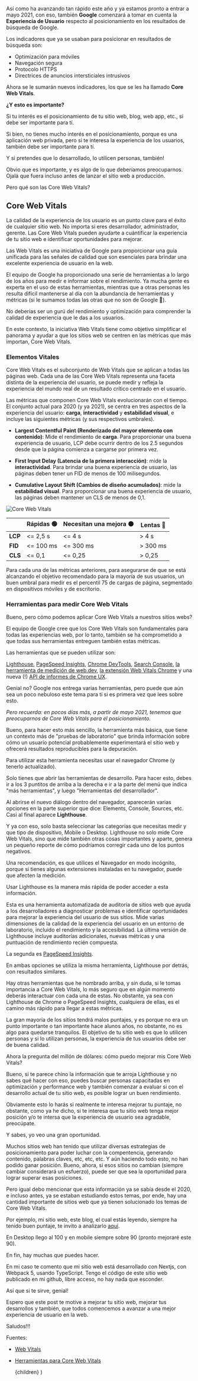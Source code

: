 

Así como ha avanzando tan rápido este año y ya estamos pronto a entrar a mayo 2021, con eso, también **Google** comenzará a tomar en cuenta la **Experiencia de Usuario** respecto al posicionamiento en los resultados de búsqueda de Google.

Los indicadores que ya se usaban para posicionar en resultados de búsqueda son:

- Optimización para móviles
- Navegación segura
- Protocolo HTTPS
- Directrices de anuncios intersticiales intrusivos

Ahora se le sumarán nuevos indicadores, los que se les ha llamado **Core Web Vitals**.

**¿Y esto es importante?**

Si tu interés es el posicionamiento de tu sitio web, blog, web app, etc., si debe ser importante para tí.

Si bien, no tienes mucho interés en el posicionamiento, porque es una aplicación web privada, pero si te interesa la experiencia de los usuarios, también debe ser importante para tí.

Y si pretendes que lo desarrollado, lo utilicen personas, también!

Obvio que es importante, y es algo de lo que deberíamos preocuparnos. Ojalá que fuera incluso antes de lanzar el sitio web a producción.

Pero qué son las Core Web Vitals?

## Core Web Vitals

La calidad de la experiencia de los usuario es un punto clave para el éxito de cualquier sitio web. No importa si eres desarrollador, administrador, gerente. Las Core Web Vitals pueden ayudarte a cuántificar la experiencia de tu sitio web e identificar oportunidades para mejorar.

Las Web Vitals es una iniciativa de Google para proporcionar una guía unificada para las señales de calidad que son esenciales para brindar una excelente experiencia de usuario en la web.

El equipo de Google ha proporcionado una serie de herramientas a lo largo de los años para medir e informar sobre el rendimiento. Ya mucha gente es experta en el uso de estas herramientas, mientras que a otras personas les resulta difícil mantenerse al día con la abundancia de herramientas y métricas (si le sumamos todas las otras que no son de Google 🥴).

No deberías ser un gurú del rendimiento y optimización para comprender la calidad de experiencia que le das a los usuarios.

En este contexto, la iniciativa Web Vitals tiene como objetivo simplificar el panorama y ayudar a que los sitios web se centren en las métricas que más importan, Core Web Vitals.

### Elementos Vitales

Core Web Vitals es el subconjunto de Web Vitals que se aplican a todas las páginas web. Cada una de las Core Web Vitals representa una faceta distinta de la experiencia del usuario, se puede medir y refleja la experiencia del mundo real de un resultado crítico centrado en el usuario.

Las métricas que componen Core Web Vitals evolucionarán con el tiempo. El conjunto actual para 2020 (y ya 2021), se centra en tres aspectos de la experiencia del usuario: **carga**, **interactividad** y **estabilidad visual**, e incluye las siguientes métricas (y sus respectivos umbrales).

- **Largest Contentful Paint (Renderizado del mayor elemento con contenido)**: Mide el rendimiento de **carga**. Para proporcionar una buena experiencia de usuario, LCP debe ocurrir dentro de los 2.5 segundos desde que la página comienza a cargarse por primera vez.

- **First Input Delay (Latencia de la primera interacción)**: mide la **interactividad**. Para brindar una buena experiencia de usuario, las páginas deben tener un FID de menos de 100 milisegundos.

- **Cumulative Layout Shift (Cambios de diseño acumulados)**: mide la **estabilidad visual**. Para proporcionar una buena experiencia de usuario, las páginas deben mantener un CLS de menos de 0,1.

<div className='image-container'>
  <Image
    src={imgUrl}
    alt='Core Web Vitals'
    layout='responsive'
    placeholder='blur'
  />
  <style jsx>
    {`
      .image-container {
        width: 100%;
        position: relative;
        margin-bottom: 30px;
      }
    `}
  </style>
</div>

|         | Rápidas 🟢 | Necesitan una mejora 🟠 | Lentas 🔴 |
| ------- | ---------- | ----------------------- | --------- |
| **LCP** | <= 2,5 s   | <= 4 s                  | > 4 s     |
| **FID** | <= 100 ms  | <= 300 ms               | > 300 ms  |
| **CLS** | <= 0,1     | <= 0,25                 | > 0,25    |

Para cada una de las métricas anteriores, para asegurarse de que se está alcanzando el objetivo recomendado para la mayoría de sus usuarios, un buen umbral para medir es el percentil 75 de cargas de página, segmentado en dispositivos móviles y de escritorio.

### Herramientas para medir Core Web Vitals

Bueno, pero cómo podemos aplicar Core Web Vitals a nuestros sitios webs?

El equipo de Google cree que los Core Web Vitals son fundamentales para todas las experiencias web, por lo tanto, también se ha comprometido a que todas sus herramientas entreguen también estas métricas.

Las herramientas que se pueden utilizar son:

[Lighthouse](https://github.com/GoogleChrome/lighthouse 'Lighthouse'), [PageSpeed Insights](https://developers.google.com/speed/pagespeed/insights/ ' PageSpeed Insights'), [Chrome DevTools](https://developers.google.com/web/tools/chrome-devtools 'Chrome DevTools'), [Search Console](https://search.google.com/search-console/about 'Search Console'), [la herramienta de medición de web.dev](https://web.dev/measure/ 'la herramienta de medición de web.dev'), [la extensión Web Vitals Chrome](https://chrome.google.com/webstore/detail/web-vitals/ahfhijdlegdabablpippeagghigmibma 'la extensión Web Vitals Chrome') y una nueva (!) [API de informes de Chrome UX](https://developers.google.com/web/tools/chrome-user-experience-report 'API de informes de Chrome UX').

Genial no? Google nos entrega varias herramientas, pero puede que aún sea un poco nebuloso este tema para tí si es primera vez que lees sobre esto.

_Pero recuerda: en pocos días más, a partir de mayo 2021, tenemos que preocuparnos de Core Web Vitals para el posicionamiento._

Bueno, para hacer esto más sencillo, la herramienta más básica, que tiene un contexto más de "pruebas de laboratorio" que brinda información sobre cómo un usuario potencial probablemente experimentará el sitio web y ofrecerá resultados reproducibles para la depuración.

Para utilizar esta herramienta necesitas usar el navegador Chrome (y tenerlo actualizado).

Solo tienes que abrir las herramientas de desarrollo. Para hacer esto, debes ir a los 3 puntitos de arriba a la derecha e ir a la parte del menú que indica "más herramientas", y luego "Herramientas del desarrollador".

Al abrirse el nuevo diálogo dentro del navegador, aparecerán varias opciones en la parte superior que dice: Elements, Console, Sources, etc. Casi al final aparece **Lighthouse**.

Y ya con eso, solo basta seleccionar las categorías que necesitas medir y que tipo de dispositivo, Mobile o Desktop. Lighthouse no solo mide Core Web Vitals, sino que mide también otras cosas importantes y aparte, genera un pequeño reporte de cómo podríamos corregir cada uno de los puntos negativos.

Una recomendación, es que utilices el Navegador en modo incógnito, porque si tienes algunas extensiones instaladas en tu navegador, puede que afecten la medición.

Usar Lighthouse es la manera más rápida de poder acceder a esta información.

Esta es una herramienta automatizada de auditoría de sitios web que ayuda a los desarrolladores a diagnosticar problemas e identificar oportunidades para mejorar la experiencia del usuario de sus sitios. Mide varias dimensiones de la calidad de la experiencia del usuario en un entorno de laboratorio, incluido el rendimiento y la accesibilidad. La última versión de Lighthouse incluye auditorías adicionales, nuevas métricas y una puntuación de rendimiento recién compuesta.

La segunda es [PageSpeed Insights](https://developers.google.com/speed/pagespeed/insights/ ' PageSpeed Insights').

En ambas opciones se utiliza la misma herramienta, Lighthouse por detrás, con resultados similares.

Hay otras herramientas que he nombrado arriba, y sin duda, si le tomas importancia a Core Web Vitals, lo más seguro que en algún momento deberás interactuar con cada una de estas. No obstante, ya sea con Lighthouse de Chrome o PageSpeed Insights, cualquiera de ellas, es el camino más rápido para llegar a estas métricas.

La gran mayoría de los sitios tendrá malos puntajes, y es porque no era un punto importante o tan importante hace alunos años, no obstante, no es algo para quedarse tranquilos. El objetivo de tu sitio web es que lo utilicen personas y si lo utilizan personas, la experiencia de tus usuarios debe ser de buena calidad.

Ahora la pregunta del millón de dólares: cómo puedo mejorar mis Core Web Vitals?

Bueno, si te parece chino la información que te arroja Lighthouse y no sabes qué hacer con eso, puedes buscar personas capacitadas en optimización y performance web y también comenzar a evaluar si con el desarrollo actual de tu sitio web, es posible lograr un buen rendimiento.

Obviamente esto lo harás si realmente te interesa mejorar tu puntaje, no obstante, como ya he dicho, si te interesa que tu sitio web tenga mejor posición y/o te intersa que la experiencia de usuario sea agradable, preocúpate.

Y sabes, yo veo una gran oportunidad.

Muchos sitios web han tenido que utilizar diversas estrategias de posicionamiento para poder luchar con la compentencia, generando contenido, palabras claves, etc, etc, etc. Y aún haciendo todo esto, no han podido ganar posición. Bueno, ahora, si esos sitios no cambian (siempre cambiar considerará un esfuerzo), puede ser que sea la oportunidad para lograr superar esas posiciones.

Pero igual debo mencionar que esta información ya se sabía desde el 2020, e incluso antes, ya se estaban estudiando estos temas, por ende, hay una cantidad importante de sitios web que ya tienen solucionado los temas de Core Web Vitals.

Por ejemplo, mi sitio web, este blog, el cual estás leyendo, siempre ha tenido buen puntaje, te invito a analizarlo [aquí](https://developers.google.com/speed/pagespeed/insights/?url=https%3A%2F%2Fnikosantis.dev%2F&tab=mobile 'aquí').

En Desktop llego al 100 y en mobile siempre sobre 90 (pronto mejoraré este 90).

En fin, hay muchas que puedes hacer.

En mi caso te comento que mi sitio web está desarrollado con Nextjs, con Webpack 5, usando TypeScript. Tengo el código de este sitio web publicado en mi github, libre acceso, no hay nada que esconder.

Así que si te sirve, genial!

Espero que este post te motive a mejorar tu sitio web, mejorar tus desarrollos y también, que todos comencemos a avanzar a una mejor experiencia de usuario en la web.

Saludos!!!

Fuentes:

- [Web Vitals](https://web.dev/vitals/ 'Web Vitals')
- [Herramientas para Core Web Vitals](https://web.dev/vitals-tools/ 'Herramientas para Core Web Vitals')


  <LayoutPost
    date={post.date}
    dateForISO={post.dateForISO}
    title={post.title}
    description={post.description}
    image={post.image}
    url={post.url}>
    {children}
  </LayoutPost>
)
